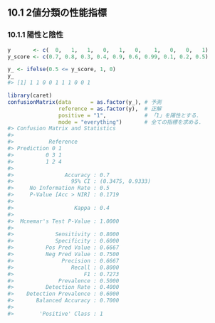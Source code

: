 ## 10.1 2値分類の性能指標

### 10.1.1 陽性と陰性

```r
y       <- c(  0,   1,   1,   0,   1,   0,    1,   0,   0,   1)
y_score <- c(0.7, 0.8, 0.3, 0.4, 0.9, 0.6, 0.99, 0.1, 0.2, 0.5)
```

```r
y_ <- ifelse(0.5 <= y_score, 1, 0)
y_
#> [1] 1 1 0 0 1 1 1 0 0 1
```

```r
library(caret)
confusionMatrix(data      = as.factor(y_), # 予測
                reference = as.factor(y),  # 正解
                positive = "1",            # 「1」を陽性とする．
                mode = "everything")       # 全ての指標を求める．
#> Confusion Matrix and Statistics
#> 
#>           Reference
#> Prediction 0 1
#>          0 3 1
#>          1 2 4
#>                                           
#>                Accuracy : 0.7             
#>                  95% CI : (0.3475, 0.9333)
#>     No Information Rate : 0.5             
#>     P-Value [Acc > NIR] : 0.1719          
#>                                           
#>                   Kappa : 0.4             
#>                                           
#>  Mcnemar's Test P-Value : 1.0000          
#>                                           
#>             Sensitivity : 0.8000          
#>             Specificity : 0.6000          
#>          Pos Pred Value : 0.6667          
#>          Neg Pred Value : 0.7500          
#>               Precision : 0.6667          
#>                  Recall : 0.8000          
#>                      F1 : 0.7273          
#>              Prevalence : 0.5000          
#>          Detection Rate : 0.4000          
#>    Detection Prevalence : 0.6000          
#>       Balanced Accuracy : 0.7000          
#>                                           
#>        'Positive' Class : 1
```

